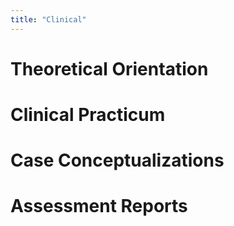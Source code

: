 ```yaml
---
title: "Clinical"
---
```


# Theoretical Orientation

# Clinical Practicum

# Case Conceptualizations

# Assessment Reports